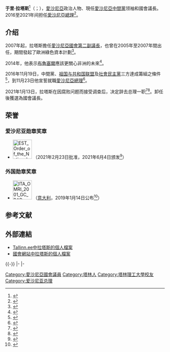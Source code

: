 {{多個問題|
{{Expand|time=2016-11-21T03:39:42+00:00}}
{{请求翻译|time=2016-11-21T03:39:42+00:00}}
}}
{{Infobox officeholder
|name	          = 于里·拉塔斯
|image            = Jüri Ratas 2017-05-25 (cropped).jpg
|native_name      = Jüri Ratas
|native_name_lang = et
|office         = [[愛沙尼亞總理|愛沙尼亞總理]]
|president      = {{Unbulleted list|[[克尔斯季·卡柳莱德|克尔斯季·卡柳莱德]]}}
|term_start     = 2016年11月23日
|term_end       = 2021年1月26日
|predecessor    = [[塔维·罗伊瓦斯|塔维·罗伊瓦斯]]
|successor      = [[卡娅·卡拉斯|卡娅·卡拉斯]]
|office1        = [[國會_(愛沙尼亞)|愛沙尼亞國會議長]]
|term_start1    = 2021年3月18日
|term_end1      = 
|office2        = [[愛沙尼亞中間黨|愛沙尼亞中間黨领袖]]
|term_start2    = 2016年11月5日
|term_end2      = 
|predecessor2   = 埃德加·薩維薩爾
|successor2     = 
|office3        = {{le|塔林市長|List of mayors of Tallinn}}
|term_start3    = 2005年11月15日
|term_end3      = 2007年4月5日
|predecessor3   = {{le|托尼斯·帕茨|Tõnis Palts}}
|successor3     = 埃德加·薩維薩爾
|office4        = [[國會_(愛沙尼亞)|愛沙尼亞國會議員]]
|term_start4    = 2011年3月6日
|term_end4      =
|constituency4  = [[塔林|塔林]]
|birth_date     = {{birth date and age|1978|7|2|df=y}}
|birth_place    = [[愛沙尼亞|愛沙尼亞]][[塔林|塔林]]
|death_date     = 
|death_place    = 
|spouse         = 卡琳·拉塔斯（{{lang|et|Karin Ratas}}）
|religion       = 
|children       = 
|alma_mater     = [[塔林理工大学|塔林理工大学]]
|party          = [[愛沙尼亞中間黨|愛沙尼亞中間黨]]
|website        = 
}}

'''于里·拉塔斯'''<ref name="译名">{{cite web | url = https://www.fmprc.gov.cn/web/gjhdq_676201/gj_676203/oz_678770/1206_678820/1206x0_678822/ | title = 爱沙尼亚国家概况 | language = zh | publisher = 中华人民共和国外交部 | date = 2020-09 | accessdate = 2021-01-18 | archive-date = 2021-01-22 | archive-url = https://web.archive.org/web/20210122055747/https://www.fmprc.gov.cn/web/gjhdq_676201/gj_676203/oz_678770/1206_678820/1206x0_678822/ | dead-url = no }}</ref>（{{lang-et|Jüri Ratas}}；{{bd|1978年|7月2日|}}），[[愛沙尼亞|愛沙尼亞]]政治人物、現任[[愛沙尼亞中間黨|愛沙尼亞中間黨]]领袖和國會議長。2016至2021年间担任[[愛沙尼亞總理|愛沙尼亞總理]]<ref name=":0">{{cite news |title=49th cabinet of Estonia sworn in under Prime Minister Jüri Ratas |url=http://news.err.ee/v/news/225f7541-410d-4048-9891-5e0ff297f912/49th-cabinet-of-estonia-sworn-in-under-prime-minister-juri-ratas |publisher=ERR |date=23 November 2016 |accessdate=23 November 2016 |archive-date=2016-11-23 |archive-url=https://web.archive.org/web/20161123204459/http://news.err.ee/v/news/225f7541-410d-4048-9891-5e0ff297f912/49th-cabinet-of-estonia-sworn-in-under-prime-minister-juri-ratas |dead-url=no }}</ref>。

== 介绍 ==
2007年起，拉塔斯擔任[[国会_(爱沙尼亚)|愛沙尼亞國會第二副議長]]，也曾在2005年至2007年間出任{{le|塔林市長|List of mayors of Tallinn}}，期間發起了歐洲綠色資本計劃<ref>{{Cite web |url=http://ec.europa.eu/environment/europeangreencapital/about_submenus/background.html |title=European Green Capital |accessdate=2010-07-27 |archive-date=2010-07-27 |archive-url=https://web.archive.org/web/20100727131249/http://ec.europa.eu/environment/europeangreencapital/about_submenus/background.html |dead-url=no }}</ref>。

2014年，他表示[[欧洲联盟|布魯塞爾]]應該更關心非洲的未來<ref>{{cite news|url=http://valimised.err.ee/v/euro_2014/kandidaatide_teated/84844ea8-ec3e-4641-83da-4d01c2081fbf|title=Jüri Ratas: Brüsselis tuleb rohkem Eesti asja ajada|trans_title=Jüri Ratas: Brussels should be more concerned about Africa|work=Valimised|date=May 6, 2014|accessdate=February 28, 2015|language=et|archive-url=https://web.archive.org/web/20160303222549/http://valimised.err.ee/v/euro_2014/kandidaatide_teated/84844ea8-ec3e-4641-83da-4d01c2081fbf|archive-date=2016-03-03|dead-url=yes}}</ref>。

2016年11月19日，中間黨、[[祖国_(爱沙尼亚政党)|祖国与共和国联盟]]及[[社會民主黨_(愛沙尼亞)|社會民主黨]]三方達成籌組{{le|于里·拉塔斯內閣|Jüri Ratas' cabinet|拉塔斯率領的聯合內閣}}之條件<ref>{{cite news |title=Coalition agreement ready, ministries distributed |url=http://news.err.ee/v/news/b0e7efd7-a4e4-4d52-a639-e3df2929941d/coalition-agreement-ready-ministries-distributed |publisher=ERR |date=19 November 2016 |accessdate=19 November 2016 |archive-date=2016-11-20 |archive-url=https://web.archive.org/web/20161120141101/http://news.err.ee/v/news/b0e7efd7-a4e4-4d52-a639-e3df2929941d/coalition-agreement-ready-ministries-distributed |dead-url=yes }}</ref>，到11月23日他宣誓就職[[愛沙尼亞總理|愛沙尼亞總理]]<ref name=":0">{{cite news |title=49th cabinet of Estonia sworn in under Prime Minister Jüri Ratas |url=http://news.err.ee/v/news/225f7541-410d-4048-9891-5e0ff297f912/49th-cabinet-of-estonia-sworn-in-under-prime-minister-juri-ratas |publisher=ERR |date=23 November 2016 |accessdate=23 November 2016 |archive-date=2016-11-23 |archive-url=https://web.archive.org/web/20161123204459/http://news.err.ee/v/news/225f7541-410d-4048-9891-5e0ff297f912/49th-cabinet-of-estonia-sworn-in-under-prime-minister-juri-ratas |dead-url=no }}</ref>。

2021年1月13日，拉塔斯在因腐败问题而接受调查后，决定辞去总理一职<ref>{{Cite web|title=Estonian prime minister Juri Ratas to resign, spokeswoman says|url=https://www.reuters.com/article/uk-estonia-government/estonian-prime-minister-juri-ratas-to-resign-spokeswoman-says-idUSKBN29I0MD|accessdate=2021-01-13|author=Andrius Sytas|date=2021-01-13|format=|publisher=路透社|language=en|archiveurl=https://web.archive.org/web/20210210150407/https://www.reuters.com/article/uk-estonia-government/estonian-prime-minister-juri-ratas-to-resign-spokeswoman-says-idUSKBN29I0MD|archivedate=2021-02-10|dead-url=yes}}</ref><ref>{{Cite web|title=爱沙尼亚总理拉塔斯向总统递交辞呈|url=http://www.xinhuanet.com/world/2021-01/13/c_1126979815.htm|accessdate=2021-01-14|work=新华网|archive-date=2022-05-23|archive-url=https://web.archive.org/web/20220523083715/http://www.xinhuanet.com/world/2021-01/13/c_1126979815.htm}}</ref>。卸任後獲選為國會議長。

==荣誉==
===爱沙尼亚勋章奖章===
* [[File:EST_Order_of_the_National_Coat_of_Arms_-_2nd_Class_BAR.png|60px]] {{link-en|二等国徽勋章|Order of the National Coat of Arms}}（2021年2月23日批准，2021年6月4日颁发<ref>{{en}}{{cite web |url=https://www.president.ee/en/estonia/decorations/bearer/20056/juri-ratas |title=Jüri Ratas |publisher=Estonian State Decorations |date= |accessdate=2021-10-02 |deadurl=no |archiveurl=https://web.archive.org/web/20211002103919/https://www.president.ee/en/estonia/decorations/bearer/20056/juri-ratas |archivedate=2021-10-02 }}</ref>）

===外国勋章奖章===
* [[File:ITA_OMRI_2001_GC_BAR.svg|60px]] {{link-it|意大利共和国功绩大十字骑士勋章|Ordine al merito della Repubblica Italiana}}（[[意大利|意大利]]，2019年1月14日公布<ref>{{it}}{{cite web |url=https://www.quirinale.it/onorificenze/insigniti/357180 |title=Ratas S.E. Jüri |publisher=Presidenza della Repubblica |date= |accessdate=2021-10-03 |archive-date=2021-10-02 |archive-url=https://web.archive.org/web/20211002184234/https://www.quirinale.it/onorificenze/insigniti/357180 }}</ref>）

==参考文献 ==
{{Reflist}}

== 外部連結 ==
*[https://web.archive.org/web/20061010104454/http://www.tallinn.ee/eng/g546s26956 Tallinn.ee中拉塔斯的個人檔案]
*[http://www.riigikogu.ee/?op=ems&page=ikaart&pid=73301&pidel=1&dldel=1&prdel=1&ydel=1&umdel=0&lang=en 國會網站中拉塔斯的個人檔案]{{Wayback|url=http://www.riigikogu.ee/?op=ems&page=ikaart&pid=73301&pidel=1&dldel=1&prdel=1&ydel=1&umdel=0&lang=en |date=20150402111506 }}

{{-}}
{{s-start}}
{{s-ppo}}
{{s-bef
|before={{le|埃德加·薩維薩爾|Edgar Savisaar}}
}}
{{s-ttl
|title=[[愛沙尼亞中間黨|愛沙尼亞中間黨]]黨魁|years=2016年－}}
{{s-inc}}
|-
{{s-gov}}
{{s-bef|before=[[塔维·罗伊瓦斯|塔维·罗伊瓦斯]]}}
{{s-ttl|title=[[愛沙尼亞總理|愛沙尼亞總理]]|years=2016年－2021年}}
{{s-aft|after=[[卡娅·卡拉斯|卡娅·卡拉斯]]}}
|-
{{s-bef|before={{le|托尼斯·帕茨|Tõnis Palts}}
}}
{{s-ttl|title={{le|塔林市長|List of mayors of Tallinn}}|years=2005年－2007年}}
{{s-aft|after=埃德加·薩維薩爾}}
{{s-end}}

{{Authority control}}

{{DEFAULTSORT:Ratas, Juri}}
[[Category:愛沙尼亞國會議員|Category:愛沙尼亞國會議員]]
[[Category:塔林人|Category:塔林人]]
[[Category:塔林理工大學校友|Category:塔林理工大學校友]]
[[Category:爱沙尼亚总理|Category:爱沙尼亚总理]]